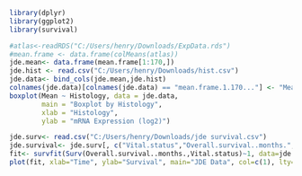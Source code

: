 ```{r}
library(dplyr)
library(ggplot2)
library(survival)
```

```{r}
#atlas<-readRDS("C:/Users/henry/Downloads/ExpData.rds")
#mean.frame <- data.frame(colMeans(atlas))
jde.mean<- data.frame(mean.frame[1:170,])
jde.hist <- read.csv("C:/Users/henry/Downloads/hist.csv")
jde.data<- bind_cols(jde.mean,jde.hist)
colnames(jde.data)[colnames(jde.data) == "mean.frame.1.170..."] <- "Mean"
boxplot(Mean ~ Histology, data = jde.data,
        main = "Boxplot by Histology", 
        xlab = "Histology", 
        ylab = "mRNA Expression (log2)")
```



```{r}
jde.surv<- read.csv("C:/Users/henry/Downloads/jde survival.csv")
jde.survival<- jde.surv[, c("Vital.status","Overall.survival..months.","Original.histology"), drop=F]
fit<- survfit(Surv(Overall.survival..months.,Vital.status)~1, data=jde.survival)
plot(fit, xlab="Time", ylab="Survival", main="JDE Data", col=c(1), lty=c(1),conf.int = F)
```















